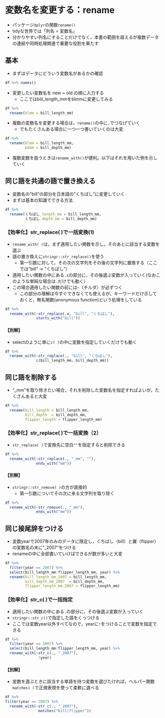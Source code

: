 # 変数名を変更する：rename {#rename}

* パッケージ`dplyr`の関数`rename()`
* tidyな世界では「列名 = 変数名」
* 分かりやすい列名にすることだけでなく，本書の範囲を超えるが複数データの連結や同時処理関連で重要な役割を果たす

## 基本 {#rename-standard}

* まずはデータにどういう変数名があるかの確認

```r
df %>% names()
```

* 変更したい変数名を new = old の順に入力する
  + ここではbill_length_mmをblmmに変更してみる


```r

df %>% 
  rename(blmm = bill_length_mm)
```

* 複数の変数名を変更する場合は，`rename()`の中に`,`でつなげていく
  + でもたくさんある場合に一つ一つ書いていくのは大変

```r
df %>% 
  rename(blmm = bill_length_mm,
         bdmm = bill_depth_mm)

```


* 複数変数を扱うときは`rename_with()`が便利。以下はそれを用いた例を示していく

## 同じ語を共通の語で置き換える{#rename-samew}

* 変数名の"bill"の部分を日本語の"くちばし"に変更していく
* まずは基本の知識でできる方法


```r

df %>% 
  rename(くちばし_length_mm = bill_length_mm,
         くちばし_depth_mm = bill_depth_mm)
```

### 【効率化】str_replace( )で一括変換(1){#rename-strreplace1}

* `rename_with( )`は，まず適用したい関数を示し，そのあとに該当する変数を選ぶ
* 語の置き換えに`stringr::str_replace()`を使う
  + 第一引数に対して，その次の文字列をその後の文字列に置換する（ここでは"bill" → "くちばし"）
* 適用したい関数の中にある`.x`の部分に，その後選ぶ変数が入っていく(なおこのような単純な場合は`.`だけでも動く）
* この場合適用したい関数の前には`~`（チルダ）が必ずつく
  + この部分の理解は今すぐできなくても使えるが，キーワードだけ示しておくと，無名関数(anonymous function)という処理をしている

```r
df %>% 
  rename_with(~str_replace(.x, "bill", "くちばし"),
              starts_with("bill"))
```

#### 【別解】{#rename-strreplace1-other}

* selectのように単に`c( )`の中に変数を指定していくだけでも動く

```r
df %>% 
  rename_with(~str_replace(., "bill", "くちばし"),
              c(bill_length_mm, bill_depth_mm))

```



## 同じ語を削除する{#rename-remove}

* "_mm"を取り除きたい場合，それを削除した変数名を指定すればよいが，たくさんあると大変

```r

df %>% 
  rename(bill_length = bill_length_mm,
         bill_depth  = bill_depth_mm,
         flipper_length = flipper_length_mm)
```

### 【効率化】str_replace( )で一括変換（2）{#rename-strreplace2}

* `str_replace( )`で変換先に空白`""`を指定すると削除できる

```r
df %>% 
  rename_with(~str_replace(., "_mm", ""),
              ends_with("mm"))
```

#### 【別解】 

* `stringr::str_remove( )`の方が直接的
  + 第一引数についてその次に来る文字列を取り除く

```r
df %>% 
  rename_with(~str_remove(., "_mm"),
              ends_with("mm"))
```


## 同じ接尾辞をつける{#rename-add}

* 変数yearで2007年のみのデータに限定し，くちばし（bill）と翼（flipper）の変数名の末に"_2007"をつける
* renameの中に全部書いていけばできるが数が多いと大変


```r

df %>% 
  filter(year == 2007) %>% 
  select(bill_length_mm:flipper_length_mm, year) %>% 
  rename(bill_length_mm_2007 = bill_length_mm,
         bill_depth_mm_2007  = bill_depth_mm,
         flipper_length_mm_2007 = flipper_length_mm)
```

### 【効率化】str_c( )で一括指定{#rename-strc}

* 適用したい関数の中にある`.`の部分に，その後選ぶ変数が入っていく
* `stringr::str_c()`で指定した語をくっつける
* ここでは変数year以外すべてなので，yearに`!`をつけることで変数を指定できる

```r
df %>% 
  filter(year == 2007) %>% 
  select(bill_length_mm:flipper_length_mm, year) %>% 
  rename_with(~str_c(., "_2007"),
               !year)
```

#### 【別解】{#rename-strc-other}

* 変数を選ぶときに該当する単語を持つ変数を選びたければ，ヘルパー関数`matches( )`で正規表現を使って柔軟に選べる

```r
df %>% 
filter(year == 2007) %>% 
  rename_with(~str_c(., "_2007"),
               matches("bill|flipper"))
```



